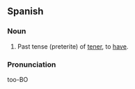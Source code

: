 ==Spanish==
===Noun===
#Past tense (preterite) of [[tener]], to [[have]].
===Pronunciation===
too-BO